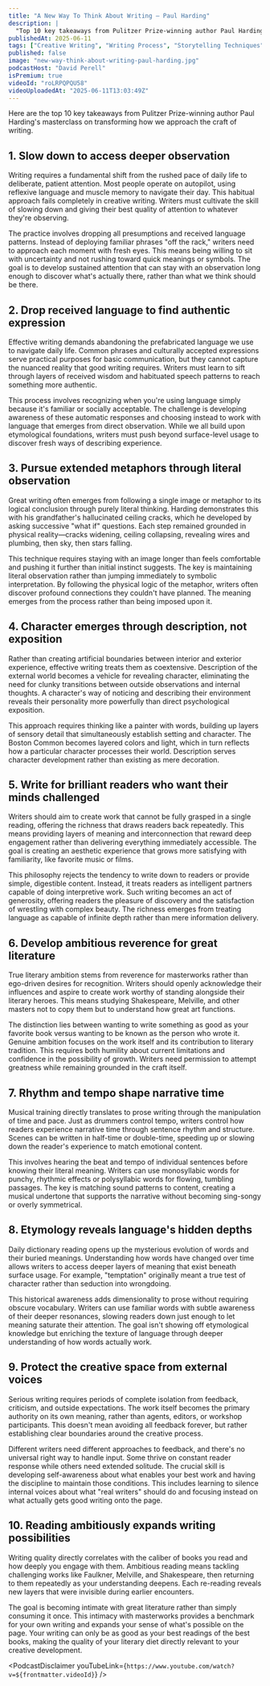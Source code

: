 ```yaml
---
title: "A New Way To Think About Writing — Paul Harding"
description: |
  "Top 10 key takeaways from Pulitzer Prize-winning author Paul Harding's masterclass on transforming how we approach the craft of writing."
publishedAt: 2025-06-11
tags: ["Creative Writing", "Writing Process", "Storytelling Techniques"]
published: false
image: "new-way-think-about-writing-paul-harding.jpg"
podcastHost: "David Perell"
isPremium: true
videoId: "roLRPQPQU58"
videoUploadedAt: "2025-06-11T13:03:49Z"
---
```



<PodcastSummaryPageLayout frontmatter={frontmatter}>
Here are the top 10 key takeaways from Pulitzer Prize-winning author Paul Harding's masterclass on transforming how we approach the craft of writing.

## 1. Slow down to access deeper observation

Writing requires a fundamental shift from the rushed pace of daily life to deliberate, patient attention. Most people operate on autopilot, using reflexive language and muscle memory to navigate their day. This habitual approach fails completely in creative writing. Writers must cultivate the skill of slowing down and giving their best quality of attention to whatever they're observing.

The practice involves dropping all presumptions and received language patterns. Instead of deploying familiar phrases "off the rack," writers need to approach each moment with fresh eyes. This means being willing to sit with uncertainty and not rushing toward quick meanings or symbols. The goal is to develop sustained attention that can stay with an observation long enough to discover what's actually there, rather than what we think should be there.

## 2. Drop received language to find authentic expression

Effective writing demands abandoning the prefabricated language we use to navigate daily life. Common phrases and culturally accepted expressions serve practical purposes for basic communication, but they cannot capture the nuanced reality that good writing requires. Writers must learn to sift through layers of received wisdom and habituated speech patterns to reach something more authentic.

This process involves recognizing when you're using language simply because it's familiar or socially acceptable. The challenge is developing awareness of these automatic responses and choosing instead to work with language that emerges from direct observation. While we all build upon etymological foundations, writers must push beyond surface-level usage to discover fresh ways of describing experience.

## 3. Pursue extended metaphors through literal observation

Great writing often emerges from following a single image or metaphor to its logical conclusion through purely literal thinking. Harding demonstrates this with his grandfather's hallucinated ceiling cracks, which he developed by asking successive "what if" questions. Each step remained grounded in physical reality—cracks widening, ceiling collapsing, revealing wires and plumbing, then sky, then stars falling.

This technique requires staying with an image longer than feels comfortable and pushing it further than initial instinct suggests. The key is maintaining literal observation rather than jumping immediately to symbolic interpretation. By following the physical logic of the metaphor, writers often discover profound connections they couldn't have planned. The meaning emerges from the process rather than being imposed upon it.

## 4. Character emerges through description, not exposition

Rather than creating artificial boundaries between interior and exterior experience, effective writing treats them as coextensive. Description of the external world becomes a vehicle for revealing character, eliminating the need for clunky transitions between outside observations and internal thoughts. A character's way of noticing and describing their environment reveals their personality more powerfully than direct psychological exposition.

This approach requires thinking like a painter with words, building up layers of sensory detail that simultaneously establish setting and character. The Boston Common becomes layered colors and light, which in turn reflects how a particular character processes their world. Description serves character development rather than existing as mere decoration.

## 5. Write for brilliant readers who want their minds challenged

Writers should aim to create work that cannot be fully grasped in a single reading, offering the richness that draws readers back repeatedly. This means providing layers of meaning and interconnection that reward deep engagement rather than delivering everything immediately accessible. The goal is creating an aesthetic experience that grows more satisfying with familiarity, like favorite music or films.

This philosophy rejects the tendency to write down to readers or provide simple, digestible content. Instead, it treats readers as intelligent partners capable of doing interpretive work. Such writing becomes an act of generosity, offering readers the pleasure of discovery and the satisfaction of wrestling with complex beauty. The richness emerges from treating language as capable of infinite depth rather than mere information delivery.

## 6. Develop ambitious reverence for great literature

True literary ambition stems from reverence for masterworks rather than ego-driven desires for recognition. Writers should openly acknowledge their influences and aspire to create work worthy of standing alongside their literary heroes. This means studying Shakespeare, Melville, and other masters not to copy them but to understand how great art functions.

The distinction lies between wanting to write something as good as your favorite book versus wanting to be known as the person who wrote it. Genuine ambition focuses on the work itself and its contribution to literary tradition. This requires both humility about current limitations and confidence in the possibility of growth. Writers need permission to attempt greatness while remaining grounded in the craft itself.

## 7. Rhythm and tempo shape narrative time

Musical training directly translates to prose writing through the manipulation of time and pace. Just as drummers control tempo, writers control how readers experience narrative time through sentence rhythm and structure. Scenes can be written in half-time or double-time, speeding up or slowing down the reader's experience to match emotional content.

This involves hearing the beat and tempo of individual sentences before knowing their literal meaning. Writers can use monosyllabic words for punchy, rhythmic effects or polysyllabic words for flowing, tumbling passages. The key is matching sound patterns to content, creating a musical undertone that supports the narrative without becoming sing-songy or overly symmetrical.

## 8. Etymology reveals language's hidden depths

Daily dictionary reading opens up the mysterious evolution of words and their buried meanings. Understanding how words have changed over time allows writers to access deeper layers of meaning that exist beneath surface usage. For example, "temptation" originally meant a true test of character rather than seduction into wrongdoing.

This historical awareness adds dimensionality to prose without requiring obscure vocabulary. Writers can use familiar words with subtle awareness of their deeper resonances, slowing readers down just enough to let meaning saturate their attention. The goal isn't showing off etymological knowledge but enriching the texture of language through deeper understanding of how words actually work.

## 9. Protect the creative space from external voices

Serious writing requires periods of complete isolation from feedback, criticism, and outside expectations. The work itself becomes the primary authority on its own meaning, rather than agents, editors, or workshop participants. This doesn't mean avoiding all feedback forever, but rather establishing clear boundaries around the creative process.

Different writers need different approaches to feedback, and there's no universal right way to handle input. Some thrive on constant reader response while others need extended solitude. The crucial skill is developing self-awareness about what enables your best work and having the discipline to maintain those conditions. This includes learning to silence internal voices about what "real writers" should do and focusing instead on what actually gets good writing onto the page.

## 10. Reading ambitiously expands writing possibilities

Writing quality directly correlates with the caliber of books you read and how deeply you engage with them. Ambitious reading means tackling challenging works like Faulkner, Melville, and Shakespeare, then returning to them repeatedly as your understanding deepens. Each re-reading reveals new layers that were invisible during earlier encounters.

The goal is becoming intimate with great literature rather than simply consuming it once. This intimacy with masterworks provides a benchmark for your own writing and expands your sense of what's possible on the page. Your writing can only be as good as your best readings of the best books, making the quality of your literary diet directly relevant to your creative development.

<PodcastDisclaimer
  youTubeLink={`https://www.youtube.com/watch?v=${frontmatter.videoId}`}
/>

</PodcastSummaryPageLayout>
